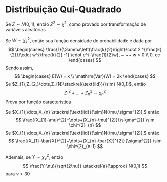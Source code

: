 # Distribuição Qui-Quadrado

Se $Z\sim N(0,1)$, então $Z^{2}\sim \chi^2$, como provado por transformação de variáveis aleatórias 

Se $W\sim \chi^{2}_{k}$, então sua função densidade de probabilidade é dada por
$$
\begin{cases}
\frac{1}{\Gamma\left(\frac{k}{2}\right)\cdot 2 ^{\frac{k}{2}}}\cdot w^{\frac{k}{2} -1} \cdot e^{-\frac{1}{2}w}, ~ ~~ w > 0 \\
0, cc
\end{cases}
$$
Sendo assim,
$$
\begin{cases}
E(W) = k \\
\mathrm{Var}(W) = 2k
\end{cases}
$$
Se $Z_{1},Z_{2,}\dots,Z_{N}\stackrel{\text{iid}}{\sim} N(0,1)$, então $$Z_{1}^{2}+\dots+Z_{n}^{2}\sim \chi^{2}_{n}$$
Prova por função característica

Se $X_{1},\dots,X_{n} \stackrel{\text{iid}}{\sim}N(\mu,\sigma^{2}),$ então
$$
\frac{(X_{1}-\mu)^{2}+\dots+(X_{n}-\mu)^{2}}{\sigma^{2}} \sim \chi^{2}_{n}
$$
Se $X_{1},\dots,X_{n} \stackrel{\text{iid}}{\sim}N(\mu,\sigma^{2}),$ então
$$
\frac{(X_{1}-\bar{X})^{2}+\dots+(X_{n}-\bar{X})^{2}}{\sigma^{2}} \sim \chi^{2}_{n-1}
$$

Ademais, se $Y\sim \chi^2_{\nu}$, então
$$
\frac{Y-\nu}{\sqrt{2\nu}} \stackrel{a}{\approx} N(0,1)
$$
para $\nu > 30$

